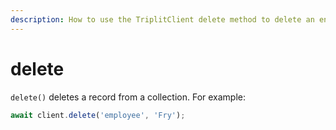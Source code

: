 ```yaml
---
description: How to use the TriplitClient delete method to delete an entity.
---
```


# delete

`delete()` deletes a record from a collection. For example:

```typescript
await client.delete('employee', 'Fry');
```
